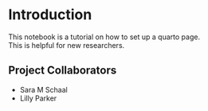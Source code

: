 # Introduction {.unnumbered}

This notebook is a tutorial on how to set up a quarto page.   
This is helpful for new researchers. 

## Project Collaborators 
- Sara M Schaal
- Lilly Parker
